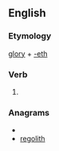 ==English==

===Etymology===
[[glory]] + [[-eth]]

===Verb===
{{en-verb form}}

# {{archaic third-person singular of|glory}}

===Anagrams===
* {{alphagram|eghilort}}
* [[regolith#English|regolith]]